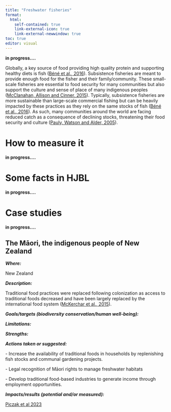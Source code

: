 ```yaml
---
title: "Freshwater fisheries"
format:
  html:
    self-contained: true
    link-external-icon: true
    link-external-newwindow: true
toc: true
editor: visual
---
```


**in progress....**

Globally, a key source of food providing high quality protein and supporting healthy diets is fish ([Béné et al., 2016](https://www.sciencedirect.com/science/article/abs/pii/S0305750X15002892?via%3Dihub)). Subsistence fisheries are meant to provide enough food for the fisher and their family/community. These small- scale fisheries are essential to food security for many communities but also support the culture and sense of place of many indigenous peoples ([McClanahan, Allison and Cinner, 2015](https://onlinelibrary.wiley.com/doi/10.1111/faf.12045)). Typically, subsistence fisheries are more sustainable than large-scale commercial fishing but can be heavily impacted by these practices as they rely on the same stocks of fish ([Béné et al., 2016](https://www.sciencedirect.com/science/article/abs/pii/S0305750X15002892?via%3Dihub)). As such, many communities around the world are facing reduced catch as a consequence of declining stocks, threatening their food security and culture ([Pauly, Watson and Alder, 2005](https://royalsocietypublishing.org/doi/10.1098/rstb.2004.1574)).

# How to measure it

**in progress....**

# Some facts in HJBL

**in progress....**

# Case studies

**in progress....**

::: {.callout-note collapse="true"}
## The Māori, the indigenous people of New Zealand

***Where:***

New Zealand

***Description:***

Traditional food practices were replaced following colonization as access to traditional foods decreased and have been largely replaced by the international food system ([McKerchar et al., 2015](https://journals.sagepub.com/doi/abs/10.1177/1757975914543573)).

***Goals/targets (biodiversity conservation/human well-being):***

***Limitations:***

***Strengths:***

***Actions taken or suggested:***

\- Increase the availability of traditional foods in households by replenishing fish stocks and communal gardening projects.

\- Legal recognition of Māori rights to manage freshwater habitats

\- Develop traditional food-based industries to generate income through employment opportunities.

***Impacts/results (potential and/or measured):***
:::

[Piczak et al 2023](https://cdnsciencepub.com/doi/full/10.1139/er-2023-0034)
